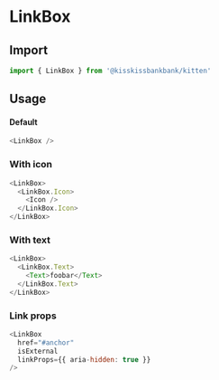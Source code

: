 
<Meta title="Molecules/Boxes/LinkBox" component={LinkBox} />

# LinkBox

<Canvas>
  <Story name="LinkBox" story={stories.Default} />
</Canvas>

## Import

```js
import { LinkBox } from '@kisskissbankbank/kitten'
```

## Usage

#### Default

```js
<LinkBox />
```

### With icon

```js
<LinkBox>
  <LinkBox.Icon>
    <Icon />
  </LinkBox.Icon>
</LinkBox>
```

### With text

```js
<LinkBox>
  <LinkBox.Text>
    <Text>foobar</Text>
  </LinkBox.Text>
</LinkBox>
```

### Link props

```js
<LinkBox
  href="#anchor"
  isExternal
  linkProps={{ aria-hidden: true }}
/>
```
